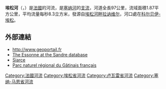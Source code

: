 {{noteTA
|G1=法国地名
|G2=单位
}}
{{Infobox river
| name              = 埃松河<br>Essonne 
| image             = 
| image_caption     = 
| map               = Essonne.png
| etymology         = [[拉丁语|拉丁语]] ''Exona'' 或 ''Axonia''，来自[[凱爾特神話|凱爾特]]河流女神Acionna<ref>https://brewminate.com/goddesses-in-celtic-religion-water-goddesses/</ref>
| source1_location  = [[加蒂奈|加蒂奈地区]]
| mouth_location    = [[塞纳河|塞纳河]]
| mouth_coordinates = {{coord|48|36|52|N|2|28|52|E|name=Seine-Essonne|display=inline,title}}
| progression       = {{RSeine}}
| subdivision_type1 = [[世界政區索引|国家]]
| subdivision_name1 = {{FR}}
| length            = {{convert|101|km|abbr=on}}
| source1_elevation = 
| discharge1_avg    = 
| basin_size        = 
}}
'''埃松河'''（{{lang-fr|Essonne}}，{{IPA-fr|ɛsɔn|lang|LL-Q150 (fra)-WikiLucas00-Essonne.wav}}）是[[法國|法國]]的河流，是[[塞纳河|塞纳河]]的[[支流|支流]]，河道全長97公里，流域面積1.87平方公里，平均流量每秒8.3立方米，發源自[[埃松河畔拉讷维尔|埃松河畔拉讷维尔]]，河口處在[[科尔贝伊-埃松|科尔贝伊-埃松]]。

==外部連結==
*http://www.geoportail.fr{{Wayback|url=http://www.geoportail.fr/ |date=20101215171356 }}
*[http://sandre.eaufrance.fr/app/chainage/courdo/htm/F45-0400.php?cg=F45-0400 The Essonne at the Sandre database]
* [https://web.archive.org/web/20080620024625/http://siarce.cyberl.fr/index.php?r=rub1_1.php Siarce]
* [http://www.parc-gatinais-francais.fr/ Parc naturel régional du Gâtinais français]{{Wayback|url=http://www.parc-gatinais-francais.fr/ |date=20110222034452 }}

{{France-geo-stub}}
[[Category:法國河流|Category:法國河流]]
[[Category:埃松省河流|Category:埃松省河流]]
[[Category:卢瓦雷省河流|Category:卢瓦雷省河流]]
[[Category:塞纳-马恩省河流|Category:塞纳-马恩省河流]]